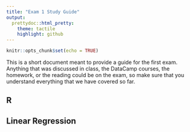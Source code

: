 ```yaml
---
title: "Exam 1 Study Guide"
output:
  prettydoc::html_pretty:
    theme: tactile
    highlight: github
---
```


```r
knitr::opts_chunk$set(echo = TRUE)

```

This is a short document meant to provide a guide for the first exam. Anything that was discussed in class, the DataCamp courses, the homework, or the reading could be on the exam, so make sure that you understand everything that we have covered so far.

## R 

## Linear Regression

